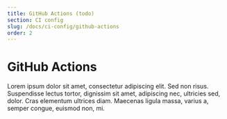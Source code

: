 ```yaml
---
title: GitHub Actions (todo)
section: CI config
slug: /docs/ci-config/github-actions
order: 2
---
```


# GitHub Actions

Lorem ipsum dolor sit amet, consectetur adipiscing elit. Sed non risus. Suspendisse lectus tortor, dignissim sit amet, adipiscing nec, ultricies sed, dolor. Cras elementum ultrices diam. Maecenas ligula massa, varius a, semper congue, euismod non, mi.

